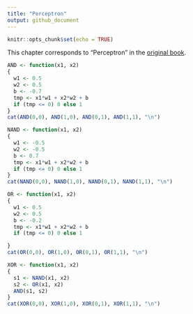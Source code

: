 ```yaml
---
title: "Perceptron"
output: github_document
---
```



```r
knitr::opts_chunk$set(echo = TRUE)
```


This chapter corresponds to "Perceptron" in the [original book](https://github.com/oreilly-japan/deep-learning-from-scratch).


```r
AND <- function(x1, x2)
{
  w1 <- 0.5
  w2 <- 0.5
  b <- -0.7
  tmp <- x1*w1 + x2*w2 + b
  if (tmp <= 0) 0 else 1
}
cat(AND(0,0), AND(1,0), AND(0,1), AND(1,1), "\n")

NAND <- function(x1, x2)
{
  w1 <- -0.5
  w2 <- -0.5
  b <- 0.7
  tmp <- x1*w1 + x2*w2 + b
  if (tmp <= 0) 0 else 1
}
cat(NAND(0,0), NAND(1,0), NAND(0,1), NAND(1,1), "\n")

OR <- function(x1, x2)
{
  w1 <- 0.5
  w2 <- 0.5
  b <- -0.2
  tmp <- x1*w1 + x2*w2 + b
  if (tmp <= 0) 0 else 1

}
cat(OR(0,0), OR(1,0), OR(0,1), OR(1,1), "\n")
```


```r
XOR <- function(x1, x2)
{
  s1 <- NAND(x1, x2)
  s2 <- OR(x1, x2)
  AND(s1, s2)
}
cat(XOR(0,0), XOR(1,0), XOR(0,1), XOR(1,1), "\n")
```
